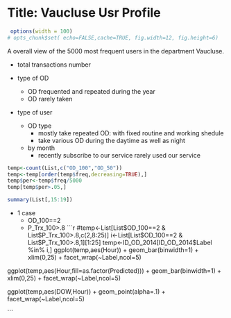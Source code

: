 Title: Vaucluse Usr Profile
========================================================

```r
 options(width = 100)
# opts_chunk$set( echo=FALSE,cache=TRUE, fig.width=12, fig.height=6)
```

A overall view of the 5000 most frequent users in the department Vaucluse.

* total transactions number

* type of OD
    * OD frequented and repeated during the year
    * OD rarely taken
* type of user
    * OD type
        * mostly take repeated OD: with fixed routine and working shedule
        * take various OD during the daytime as well as night
    * by month
        * recently subscribe to our service
        rarely used our service 

```r
temp<-count(List,c("OD_100","OD_50"))
temp<-temp[order(temp$freq,decreasing=TRUE),]
temp$per<-temp$freq/5000
temp[temp$per>.05,]

summary(List[,15:19])
```


* 1 case
    * OD_100==2 
    * P_Trx_100>.8
```r
#temp<-List[List$OD_100==2 & List$P_Trx_100>.8,c(2,8:25)]
i<-List[List$OD_100==2 & List$P_Trx_100>.8,1][1:25]
temp<-ID_OD_2014[ID_OD_2014$Label %in% i,]
ggplot(temp,aes(Hour)) + geom_bar(binwidth=1) + xlim(0,25) + facet_wrap(~Label,ncol=5)

ggplot(temp,aes(Hour,fill=as.factor(Predicted))) + geom_bar(binwidth=1) + xlim(0,25) + facet_wrap(~Label,ncol=5)

ggplot(temp,aes(DOW,Hour)) + geom_point(alpha=.1) + facet_wrap(~Label,ncol=5)

```